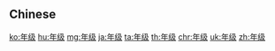 {{also|年級}}
==Chinese==
{{zh-see|年級}}

[[ko:年级]]
[[hu:年级]]
[[mg:年级]]
[[ja:年级]]
[[ta:年级]]
[[th:年级]]
[[chr:年级]]
[[uk:年级]]
[[zh:年级]]